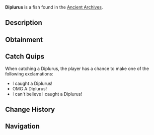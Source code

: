 {{FishInfobox
|image          = Diplurus.png
|rarity         = Legendary
|sea            = First Sea
|location       = [[Ancient Archives]]
|sublocation    = 
|sources        = Fishing Rod
|radar_location = 
|xp             = 250
|weather        = 
|time           = Day
|season         = 
|bait           = Shrimp
|base_weight    = 160
|base_value     = 800
|weight_range   = 80
|base_chance    = 0.1
|base_resil     = 30
}}
'''Diplurus''' is a {{Rarity|Legendary}} fish found in the [[Ancient Archives]].

== Description ==
{{Description|Diplurus is an extinct fish from the Late Devonian period, distinguished by its unique, two-lobed tail. It was an active predator, preying on smaller fish and invertebrates in ancient freshwater habitats.|Bestiary Entry}}

== Obtainment ==
{{Description|Found in the dark waters of the Archives...|Bestiary Hint}}
{{Fish Availability|
Ancient Archives
|top_rods      = 
Leviathan's Fang Rod\132719.18\238986.59;
Trident Rod\123073.77\226324.1;
Free Spirit Rod\121527.99\223481.53;
Azure Of Lagoon\91233.81\172417.24;
No-Life Rod\86436.02\163350.18;
Great Rod of Oscar\78756.53\140887.85;
Resourceful Rod\64042.9\122033.9;
Destiny Rod\69967.65\123243.07;
Buddy Bond Rod\42058.68\80237.57;
Fast Rod\67076.18\126617.86;
Fischer's Rod\46332.38\87931.59;
Seraphic Rod\79209.67\139385.12;
Ethereal Prism Rod\79057.25\136996.62;
Astralhook Rod\78751.47\137312.46;
Challenger's Rod\78092.38\139249.98;
Rod Of The Forgotten Fang\76614.83\136987.84;
Blazebringer Rod\74820.22\137723.76;
Verdant Shear Rod\70688.82\135249.38;
Rod Of The Exalted One\70680.3\128499.96;
Zeus Rod\70572.45\132668.8;
Rod Of The Depths\69494.36\126400.84;
Depthseeker Rod\68386.47\137552.78;
Volcanic Rod\64540.24\125409.04;
Avalanche Rod\64203.44\129714.6;
Steady Rod\23151.79\62284.56
|recommended   = Trident Rod
}}

== Catch Quips ==
When catching a Diplurus, the player has a chance to make one of the following exclamations:
* I caught a Diplurus!
* OMG A Diplurus!
* I can't believe I caught a Diplurus!

== Change History ==
{{Change History|{{subst:Current Version}}}}

== Navigation ==
{{Fish Navbox|Ancient Archives}}